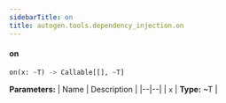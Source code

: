 ```yaml
---
sidebarTitle: on
title: autogen.tools.dependency_injection.on
---
```


<code class="doc-symbol doc-symbol-heading doc-symbol-function"></code>
#### on

```python
on(x: ~T) -> Callable[[], ~T]
```

    

<b>Parameters:</b>
| Name | Description |
|--|--|
| `x` | **Type:** ~T |

<br />